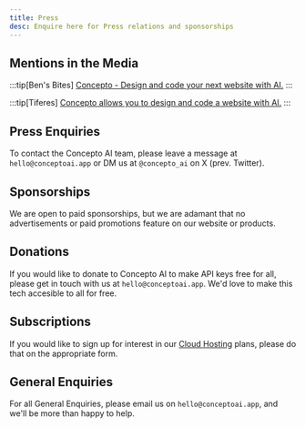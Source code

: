 ```yaml
---
title: Press
desc: Enquire here for Press relations and sponsorships
---
```



## Mentions in the Media

<YouTube id="https://www.youtube.com/watch?v=6I7Z5Dj8k98" />

:::tip[Ben's Bites]
[Concepto - Design and code your next website with AI.](https://bensbites.beehiiv.com/p/daily-digest-china-japan)
:::

:::tip[Tiferes]
[Concepto allows you to design and code a website with AI.](https://tiferes.beehiiv.com/p/tiferes-ai-future-newsletter-issue-27#:~:text=Concepto%20allows%20you%20to%20design%20and%20code%20a%20website%20with%20AI.)
:::

## Press Enquiries

To contact the Concepto AI team, please leave a message at `hello@conceptoai.app` or DM us at `@concepto_ai` on X (prev. Twitter).

## Sponsorships

We are open to paid sponsorships, but we are adamant that no advertisements or paid promotions feature on our website or products.

## Donations

If you would like to donate to Concepto AI to make API keys free for all, please get in touch with us at `hello@conceptoai.app`. We'd love to make this tech accesible to all for free.

## Subscriptions

If you would like to sign up for interest in our [Cloud Hosting](https://conceptoai.app/cloud-hosted/) plans, please do that on the appropriate form.

## General Enquiries

For all General Enquiries, please email us on `hello@conceptoai.app`, and we'll be more than happy to help.
